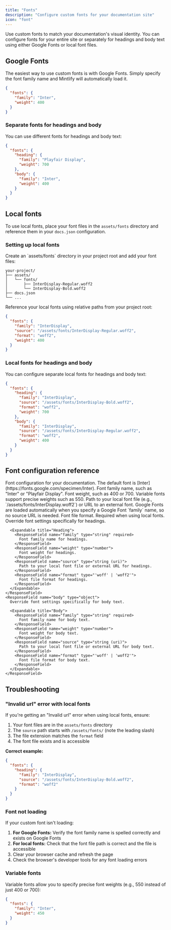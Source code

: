 ```yaml
---
title: "Fonts"
description: "Configure custom fonts for your documentation site"
icon: "font"
---
```


Use custom fonts to match your documentation's visual identity. You can configure fonts for your entire site or separately for headings and body text using either Google Fonts or local font files.

## Google Fonts

The easiest way to use custom fonts is with Google Fonts. Simply specify the font family name and Mintlify will automatically load it.

```json docs.json
{
  "fonts": {
    "family": "Inter",
    "weight": 400
  }
}
```

### Separate fonts for headings and body

You can use different fonts for headings and body text:

```json docs.json
{
  "fonts": {
    "heading": {
      "family": "Playfair Display",
      "weight": 700
    },
    "body": {
      "family": "Inter",
      "weight": 400
    }
  }
}
```

## Local fonts

To use local fonts, place your font files in the `assets/fonts` directory and reference them in your `docs.json` configuration.

### Setting up local fonts

<Steps>
<Step title="Add font files to your project">
Create an `assets/fonts` directory in your project root and add your font files:

```
your-project/
├── assets/
│   └── fonts/
│       ├── InterDisplay-Regular.woff2
│       └── InterDisplay-Bold.woff2
├── docs.json
└── ...
```
</Step>

<Step title="Configure fonts in docs.json">
Reference your local fonts using relative paths from your project root:

```json docs.json
{
  "fonts": {
    "family": "InterDisplay",
    "source": "/assets/fonts/InterDisplay-Regular.woff2",
    "format": "woff2",
    "weight": 400
  }
}
```
</Step>
</Steps>

### Local fonts for headings and body

You can configure separate local fonts for headings and body text:

```json docs.json
{
  "fonts": {
    "heading": {
      "family": "InterDisplay",
      "source": "/assets/fonts/InterDisplay-Bold.woff2",
      "format": "woff2",
      "weight": 700
    },
    "body": {
      "family": "InterDisplay",
      "source": "/assets/fonts/InterDisplay-Regular.woff2",
      "format": "woff2",
      "weight": 400
    }
  }
}
```

## Font configuration reference

<ResponseField name="fonts" type="object">
  Font configuration for your documentation. The default font is [Inter](https://fonts.google.com/specimen/Inter).

  <Expandable title="Fonts">
    <ResponseField name="family" type="string" required>
      Font family name, such as "Inter" or "Playfair Display".
    </ResponseField>
    <ResponseField name="weight" type="number">
      Font weight, such as 400 or 700. Variable fonts support precise weights such as 550.
    </ResponseField>
    <ResponseField name="source" type="string (uri)">
      Path to your local font file (e.g., `/assets/fonts/InterDisplay.woff2`) or URL to an external font. Google Fonts are loaded automatically when you specify a Google Font `family` name, so no source URL is needed.
    </ResponseField>
    <ResponseField name="format" type="'woff' | 'woff2'">
      Font file format. Required when using local fonts.
    </ResponseField>
    <ResponseField name="heading" type="object">
      Override font settings specifically for headings.

      <Expandable title="Heading">
        <ResponseField name="family" type="string" required>
          Font family name for headings.
        </ResponseField>
        <ResponseField name="weight" type="number">
          Font weight for headings.
        </ResponseField>
        <ResponseField name="source" type="string (uri)">
          Path to your local font file or external URL for headings.
        </ResponseField>
        <ResponseField name="format" type="'woff' | 'woff2'">
          Font file format for headings.
        </ResponseField>
      </Expandable>
    </ResponseField>
    <ResponseField name="body" type="object">
      Override font settings specifically for body text.

      <Expandable title="Body">
        <ResponseField name="family" type="string" required>
          Font family name for body text.
        </ResponseField>
        <ResponseField name="weight" type="number">
          Font weight for body text.
        </ResponseField>
        <ResponseField name="source" type="string (uri)">
          Path to your local font file or external URL for body text.
        </ResponseField>
        <ResponseField name="format" type="'woff' | 'woff2'">
          Font file format for body text.
        </ResponseField>
      </Expandable>
    </ResponseField>
  </Expandable>
</ResponseField>

## Troubleshooting

### "Invalid url" error with local fonts

If you're getting an "Invalid url" error when using local fonts, ensure:

1. Your font files are in the `assets/fonts` directory
2. The `source` path starts with `/assets/fonts/` (note the leading slash)
3. The file extension matches the `format` field
4. The font file exists and is accessible

**Correct example:**
```json
{
  "fonts": {
    "heading": {
      "family": "InterDisplay",
      "source": "/assets/fonts/InterDisplay-Bold.woff2",
      "format": "woff2"
    }
  }
}
```

### Font not loading

If your custom font isn't loading:

1. **For Google Fonts:** Verify the font family name is spelled correctly and exists on Google Fonts
2. **For local fonts:** Check that the font file path is correct and the file is accessible
3. Clear your browser cache and refresh the page
4. Check the browser's developer tools for any font loading errors

### Variable fonts

Variable fonts allow you to specify precise font weights (e.g., 550 instead of just 400 or 700):

```json docs.json
{
  "fonts": {
    "family": "Inter",
    "weight": 450
  }
}
```